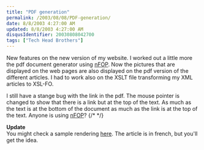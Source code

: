```yaml
---
title: "PDF generation"
permalink: /2003/08/08/PDF-generation/
date: 8/8/2003 4:27:00 AM
updated: 8/8/2003 4:27:00 AM
disqusIdentifier: 20030808042700
tags: ["Tech Head Brothers"]
---
```

New features on the new version of my website. I worked out a little more the pdf document generator using [nFOP](http://nfop.sourceforge.net/). Now the pictures that are displayed on the web pages are also displayed on the pdf version of the different articles. I had to work also on the XSLT file transforming my XML articles to XSL-FO.

I still have a stange bug with the link in the pdf. The mouse pointer is changed to show that there is a link but at the top of the text. As much as the text is at the bottom of the document as much as the link is at the top of the text. Anyone is using [nFOP](http://nfop.sourceforge.net/)?
{/* <!-- more --> */}

**Update**  
You might check a sample rendering [here](http://techheadbrothers.europe.webmatrixhosting.net/DesktopModules/PrintArticle.aspx?AId=27&Render=pdf). The article is in french, but you'll get the idea.
